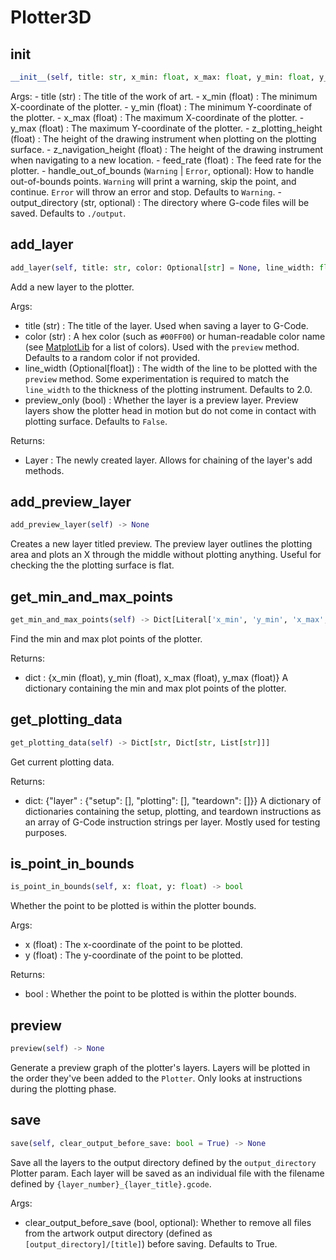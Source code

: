 # Plotter3D

## __init__

```python
__init__(self, title: str, x_min: float, x_max: float, y_min: float, y_max: float, z_plotting_height: float, z_navigation_height: float, feed_rate: float, handle_out_of_bounds: Union[Literal['Warning'], Literal['Error']] = 'Warning', output_directory: str = './output') -> None
```
Args:
    - title (str) : The title of the work of art.
    - x_min (float) : The minimum X-coordinate of the plotter.
    - y_min (float) : The minimum Y-coordinate of the plotter.
    - x_max (float) : The maximum X-coordinate of the plotter.
    - y_max (float) : The maximum Y-coordinate of the plotter.
    - z_plotting_height (float) : The height of the drawing instrument when plotting on the plotting surface.
    - z_navigation_height (float) : The height of the drawing instrument when navigating to a new location.
    - feed_rate (float) : The feed rate for the plotter.
    - handle_out_of_bounds (`Warning` | `Error`, optional):
      How to handle out-of-bounds points.
      `Warning` will print a warning, skip the point, and continue.
      `Error` will throw an error and stop.
      Defaults to `Warning`.
    - output_directory (str, optional) : The directory where G-code files will be saved. Defaults to `./output`.

## add_layer

```python
add_layer(self, title: str, color: Optional[str] = None, line_width: float = 2.0, preview_only: bool = False) -> gcode2dplotterart.Layer.Layer3D
```
Add a new layer to the plotter.

Args:
  - title (str) : The title of the layer. Used when saving a layer to G-Code.
  - color (str) : A hex color (such as `#00FF00`) or human-readable color name
    (see [MatplotLib](https://matplotlib.org/stable/gallery/color/named_colors.html#css-colors)
    for a list of colors). Used with the `preview` method. Defaults to a random color if not provided.
  - line_width (Optional[float]) : The width of the line to be plotted with the `preview` method. Some
    experimentation is required to match the
    `line_width` to the thickness of the plotting instrument. Defaults to 2.0.
  - preview_only (bool) : Whether the layer is a preview layer. Preview layers show the
    plotter head in motion but do not come in contact with plotting
    surface. Defaults to `False`.

Returns:
  - Layer : The newly created layer. Allows for chaining of the layer's add methods.

## add_preview_layer

```python
add_preview_layer(self) -> None
```
Creates a new layer titled preview. The preview layer outlines the
plotting area and plots an X through the middle without plotting anything.
Useful for checking the the plotting surface is flat.

## get_min_and_max_points

```python
get_min_and_max_points(self) -> Dict[Literal['x_min', 'y_min', 'x_max', 'y_max'], float]
```
Find the min and max plot points of the plotter.

Returns:
  - dict : {x_min (float), y_min (float), x_max (float), y_max (float)}
    A dictionary containing the min and max plot points of the plotter.

## get_plotting_data

```python
get_plotting_data(self) -> Dict[str, Dict[str, List[str]]]
```
Get current plotting data.

Returns:
  - dict: {"layer" : {"setup": [], "plotting": [], "teardown": []}}
    A dictionary of dictionaries containing the setup, plotting, and teardown instructions as an array of
    G-Code instruction strings per layer. Mostly used for testing purposes.

## is_point_in_bounds

```python
is_point_in_bounds(self, x: float, y: float) -> bool
```
Whether the point to be plotted is within the plotter bounds.

Args:
  - x (float) : The x-coordinate of the point to be plotted.
  - y (float) : The y-coordinate of the point to be plotted.

Returns:
  - bool : Whether the point to be plotted is within the plotter bounds.

## preview

```python
preview(self) -> None
```
Generate a preview graph of the plotter's layers. Layers will be plotted in the order they've been added to the
`Plotter`. Only looks at instructions during the plotting phase.

## save

```python
save(self, clear_output_before_save: bool = True) -> None
```
Save all the layers to the output directory defined by the `output_directory` Plotter param. Each layer will be
saved as an individual file with the filename defined by `{layer_number}_{layer_title}.gcode`.

Args:
  - clear_output_before_save (bool, optional): Whether to remove all files from the artwork output directory
    (defined as `[output_directory]/[title]`) before saving. Defaults to True.

